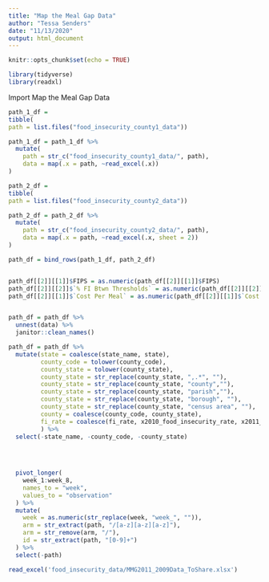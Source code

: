 ```yaml
---
title: "Map the Meal Gap Data"
author: "Tessa Senders"
date: "11/13/2020"
output: html_document
---
```


```r
knitr::opts_chunk$set(echo = TRUE)
```

```r
library(tidyverse)
library(readxl)
```

Import Map the Meal Gap Data

```r
path_1_df = 
tibble(
path = list.files("food_insecurity_county1_data"))

path_1_df = path_1_df %>%
  mutate(
    path = str_c("food_insecurity_county1_data/", path),
    data = map(.x = path, ~read_excel(.x))
)

path_2_df = 
tibble(
path = list.files("food_insecurity_county2_data"))

path_2_df = path_2_df %>%
  mutate(
    path = str_c("food_insecurity_county2_data/", path),
    data = map(.x = path, ~read_excel(.x, sheet = 2))
)

path_df = bind_rows(path_1_df, path_2_df)


path_df[[2]][[1]]$FIPS = as.numeric(path_df[[2]][[1]]$FIPS)
path_df[[2]][[2]]$`% FI Btwn Thresholds` = as.numeric(path_df[[2]][[2]]$`% FI Btwn Thresholds`)
path_df[[2]][[1]]$`Cost Per Meal` = as.numeric(path_df[[2]][[1]]$`Cost Per Meal`)


path_df = path_df %>%
  unnest(data) %>%
  janitor::clean_names() 

path_df = path_df %>%
  mutate(state = coalesce(state_name, state),
         county_code = tolower(county_code),
         county_state = tolower(county_state),
         county_state = str_replace(county_state, ",.*", ""),
         county_state = str_replace(county_state, "county",""),
         county_state = str_replace(county_state, "parish",""),
         county_state = str_replace(county_state, "borough", ""),
         county_state = str_replace(county_state, "census area", ""),
         county = coalesce(county_code, county_state),
         fi_rate = coalesce(fi_rate, x2010_food_insecurity_rate, x2011_food_insecurity_rate, x2012_food_insecurity_rate, x2013_food_insecurity_rate, x2014_food_insecurity_rate, x2015_food_insecurity_rate, x2016_food_insecurity_rate, x2017_food_insecurity_rate)
         ) %>%
  select(-state_name, -county_code, -county_state) 

         
  


```


```r

  pivot_longer(
    week_1:week_8,
    names_to = "week",
    values_to = "observation"
  ) %>%
  mutate(
    week = as.numeric(str_replace(week, "week_", "")),
    arm = str_extract(path, "/[a-z][a-z][a-z]"),
    arm = str_remove(arm, "/"),
    id = str_extract(path, "[0-9]+")
  ) %>%
  select(-path)

```

```r
read_excel('food_insecurity_data/MMG2011_2009Data_ToShare.xlsx')
```




